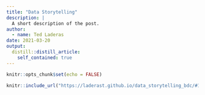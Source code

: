 ```yaml
---
title: "Data Storytelling"
description: |
  A short description of the post.
author:
  - name: Ted Laderas
date: 2021-03-20
output:
  distill::distill_article:
    self_contained: true
---
```



```r
knitr::opts_chunk$set(echo = FALSE)
```

```r
knitr::include_url("https://laderast.github.io/data_storytelling_bdc/#1")
```
